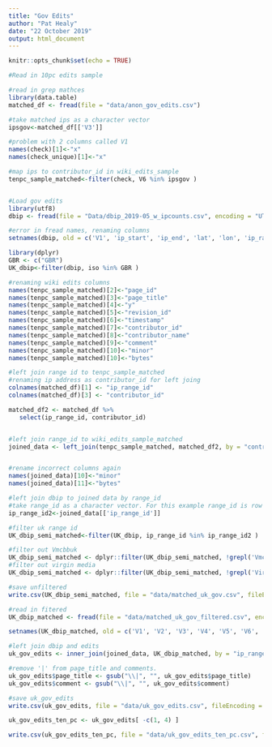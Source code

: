 ```yaml
---
title: "Gov Edits"
author: "Pat Healy"
date: "22 October 2019"
output: html_document
---
```


```r
knitr::opts_chunk$set(echo = TRUE)
```

```r
#Read in 10pc edits sample
```

```r
#read in grep mathces
library(data.table)
matched_df <- fread(file = "data/anon_gov_edits.csv")
```

```r
#take matched ips as a character vector 
ipsgov<-matched_df[['V3']]
```
```r
#problem with 2 columns called V1
names(check)[1]<-"x"
names(check_unique)[1]<-"x"
```

```r
#map ips to contributor_id in wiki_edits_sample
tenpc_sample_matched<-filter(check, V6 %in% ipsgov )
```
```r

```

```r
#Load gov edits
library(utf8)
dbip <- fread(file = "Data/dbip_2019-05_w_ipcounts.csv", encoding = "UTF-8")

```
```r
#error in fread names, renaming columns
setnames(dbip, old = c('V1', 'ip_start', 'ip_end', 'lat', 'lon', 'ip_range_id', 'timezone_offset', 'timezone_name', 'isp_name', 'owner_name', 'gid', 'id_0', 'iso', 'name_0', 'id_1', 'name_1', 'id_2', 'name_2  num_ips_expanded'), new = c('ip_start', 'ip_end', 'lat', 'lon', 'ip_range_id', 'timezone_offset', 'timezone_name', 'isp_name', 'owner_name', 'gid', 'id_0', 'iso', 'name_0', 'id_1', 'name_1', 'id_2', 'name_2',  'num_ips_expanded'))
```

```r
library(dplyr)
GBR <- c("GBR")
UK_dbip<-filter(dbip, iso %in% GBR )
```

```r
#renaming wiki edits columns
names(tenpc_sample_matched)[2]<-"page_id"
names(tenpc_sample_matched)[3]<-"page_title"
names(tenpc_sample_matched)[4]<-"y"
names(tenpc_sample_matched)[5]<-"revision_id"
names(tenpc_sample_matched)[6]<-"timestamp"
names(tenpc_sample_matched)[7]<-"contributor_id"
names(tenpc_sample_matched)[8]<-"contributor_name"
names(tenpc_sample_matched)[9]<-"comment"
names(tenpc_sample_matched)[10]<-"minor"
names(tenpc_sample_matched)[10]<-"bytes"

```

```r
#left join range id to tenpc_sample_matched
#renaming ip address as contributor_id for left joing
colnames(matched_df)[1] <- "ip_range_id"
colnames(matched_df)[3] <- "contributor_id"

matched_df2 <- matched_df %>%
   select(ip_range_id, contributor_id)


#left join range_id to wiki_edits_sample_matched
joined_data <- left_join(tenpc_sample_matched, matched_df2, by = "contributor_id")
```
```r

```

```r
#rename incorrect columns again
names(joined_data)[10]<-"minor"
names(joined_data)[11]<-"bytes"
```
```r
#left join dbip to joined data by range_id
#take range_id as a character vector. For this example range_id is row number
ip_range_id2<-joined_data[['ip_range_id']]
```

```r
#filter uk range id
UK_dbip_semi_matched<-filter(UK_dbip, ip_range_id %in% ip_range_id2 )
```

```r
#filter out Vmcbbuk
UK_dbip_semi_matched <- dplyr::filter(UK_dbip_semi_matched, !grepl('Vmcbbuk', owner_name))
#filter out virgin media
UK_dbip_semi_matched <- dplyr::filter(UK_dbip_semi_matched, !grepl('Virgin', owner_name))
```

```r
#save unfiltered
write.csv(UK_dbip_semi_matched, file = "data/matched_uk_gov.csv", fileEncoding = "UTF-8" )
```

```r
#read in fitered
UK_dbip_matched <- fread(file = "data/matched_uk_gov_filtered.csv", encoding =  "UTF-8")
```

```r
setnames(UK_dbip_matched, old = c('V1', 'V2', 'V3', 'V4', 'V5', 'V6', 'V7', 'V8', 'V9', 'V10', 'V11', 'V12', 'V13', 'V14', 'V15', 'V16', 'V17', 'V18', 'V19'), new = c('x', 'ip_start', 'ip_end', 'lat', 'lon', 'ip_range_id', 'timezone_offset', 'timezone_name', 'isp_name', 'owner_name', 'gid', 'id_0', 'iso', 'name_0', 'id_1', 'name_1', 'id_2', 'name_2',  'num_ips_expanded'))
```



```r
#left join dbip and edits
uk_gov_edits <- inner_join(joined_data, UK_dbip_matched, by = "ip_range_id")
```

```r
#remove '|' from page_title and comments. 
uk_gov_edits$page_title <- gsub("\\|", "", uk_gov_edits$page_title)
uk_gov_edits$comment <- gsub("\\|", "", uk_gov_edits$comment)
```

```r
#save uk_gov_edits
write.csv(uk_gov_edits, file = "data/uk_gov_edits.csv", fileEncoding = "UTF-8")
```

```r
uk_gov_edits_ten_pc <- uk_gov_edits[ -c(1, 4) ]

```
```r
write.csv(uk_gov_edits_ten_pc, file = "data/uk_gov_edits_ten_pc.csv", fileEncoding = "UTF-8")
```

